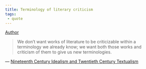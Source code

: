 ```yaml
---
title: Terminology of literary criticism
tags:
 - quote 
---
```


[Author](/docs/phil/Richard Rorty.html)

> We don't want works of literature to be criticizable within a terminology we already know; we want both those works and criticism of them to give us new terminologies.

— [Nineteenth Century Idealism and Twentieth Century Textualism](/docs/phil/Nineteenth Century Idealism and Twentieth Century Textualism.html)